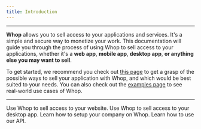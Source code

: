 ```yaml
---
title: Introduction
---
```


---

**Whop** allows you to sell access to your applications and services. It's a simple and secure way to monetize your work. This documentation will guide you through the process of using Whop to sell access to your applications, whether it's a **web app**, **mobile app**, **desktop app**, **or anything else you may want to sell**.

To get started, we recommend you check out [this page](/oauth-license) to get a grasp of the possible ways to sell your application with Whop, and which would be best suited to your needs. You can also check out the [examples page](/templates) to see real-world use cases of Whop.

---

<CardGroup cols={2}>
  <Card
    title="Sell access to a website"
    href="/oauth"
    icon="globe"
    color="#ea5a0c"
  >
    Use Whop to sell access to your website.
  </Card>
  <Card
    title="Sell access to a desktop app"
    href="/license-keys"
    icon="key"
    color="#0285c7"
  >
    Use Whop to sell access to your desktop app.
  </Card>
  <Card
    title="Setup your company on Whop"
    icon="sack-dollar"
    href="https://docs.whop.com/creating-company"
    color="#0285c7"
  >
    Learn how to setup your company on Whop.
  </Card>
  <Card
    title="Check out our API"
    icon="code"
    href="/api-reference"
    color="#0285c7"
  >
    Learn how to use our API.
  </Card>
</CardGroup>
